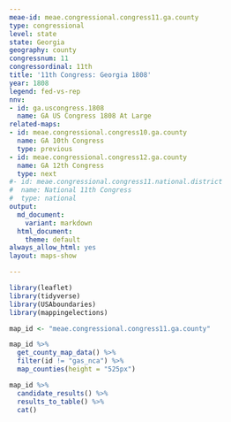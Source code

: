 ```yaml
---
meae-id: meae.congressional.congress11.ga.county
type: congressional
level: state
state: Georgia
geography: county
congressnum: 11
congressordinal: 11th
title: '11th Congress: Georgia 1808'
year: 1808
legend: fed-vs-rep
nnv:
- id: ga.uscongress.1808
  name: GA US Congress 1808 At Large
related-maps:
- id: meae.congressional.congress10.ga.county
  name: GA 10th Congress
  type: previous
- id: meae.congressional.congress12.ga.county
  name: GA 12th Congress
  type: next
#- id: meae.congressional.congress11.national.district
#  name: National 11th Congress
#  type: national
output:
  md_document:
    variant: markdown
  html_document:
    theme: default
always_allow_html: yes
layout: maps-show

---
```


```r
library(leaflet)
library(tidyverse)
library(USAboundaries)
library(mappingelections)

map_id <- "meae.congressional.congress11.ga.county"
```

<div class="map">

```r
map_id %>%
  get_county_map_data() %>%
  filter(id != "gas_nca") %>% 
  map_counties(height = "525px")
```

</div>

<div class="results-table">

```r
map_id %>%
  candidate_results() %>%
  results_to_table() %>%
  cat()
```

</div>
